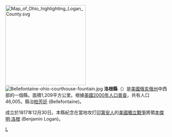 {{Otheruses|洛根縣|subject=美國俄亥俄州的一個縣|other=同名的縣}}
{{Unreferenced|time=2020-01-28T01:04:09+00:00}}
[[File:Map_of_Ohio_highlighting_Logan_County.svg|250px]]
[[File:Bellefontaine-ohio-courthouse-fountain.jpg|thumb]]
'''洛根縣'''（{{lang-en|Logan County}}）是[[美國|美國]][[俄亥俄州|俄亥俄州]]中西部的一個縣。面積1,209平方公里。根據[[美國2000年人口普查|美國2000年人口普查]]，共有人口46,005。縣治[[柏芳廷_(俄亥俄州)|柏芳廷]] (Bellefontaine)。

成立於1817年12月30日。本縣紀念在當地攻打[[印第安人|印第安人]]的[[美國獨立戰爭|美國獨立戰爭]]將領[[本傑明·洛根|本傑明·洛根]] (Benjamin Logan)。
{{ohio-stub}}
{{normdaten}}
[[Category:俄亥俄州行政區劃|L]]